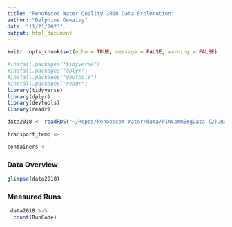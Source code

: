 ```yaml
---
title: "Penobscot Water Quality 2018 Data Exploration"
author: "Delphine Demaisy"
date: "11/21/2023"
output: html_document
---
```

```r
knitr::opts_chunk$set(echo = TRUE, message = FALSE, warning = FALSE)
```

```r
#install.packages("tidyverse")
#install.packages("dplyr")
#install.packages("devtools")
#install.packages("readr")
library(tidyverse)
library(dplyr)
library(devtools)
library(readr)
```

```r
data2018 <- readRDS("~/Repos/Penobscot-Water/data/PINCommEngData (2).RData")

transport_temp <- 

containers <- 
```

### Data Overview 
```r
glimpse(data2018)
```

### Measured Runs
```r
 data2018 %>% 
  count(RunCode)
```
